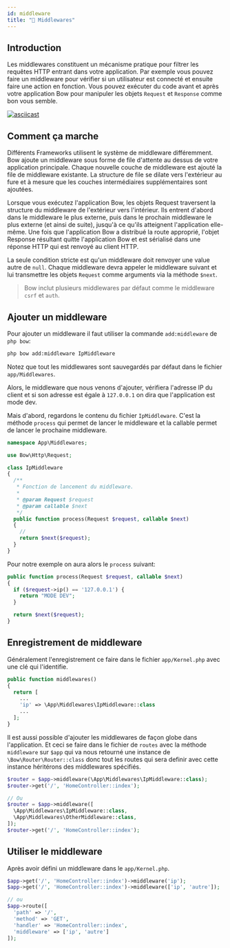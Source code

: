 ```yaml
---
id: middleware
title: "🚥 Middlewares"
---
```



## Introduction

Les middlewares constituent un mécanisme pratique pour filtrer les requêtes HTTP entrant dans votre application. Par exemple vous pouvez faire un middleware pour vérifier si un utilisateur est connecté et ensuite faire une action en fonction. Vous pouvez exécuter du code avant et après votre application Bow pour manipuler les objets `Request` et `Response` comme bon vous semble.

[![asciicast](https://asciinema.org/a/bfTIiqg1ew9x1QRxeMTufxJJU.svg)](https://asciinema.org/a/bfTIiqg1ew9x1QRxeMTufxJJU)

## Comment ça marche

Différents Frameworks utilisent le système de middleware différemment. Bow ajoute un middleware sous forme de file d'attente au dessus de votre application principale. Chaque nouvelle couche de middleware est ajouté la file de middleware existante. La structure de file se dilate vers l'extérieur au fure et à mesure que les couches intermédiaires supplémentaires sont ajoutées.

Lorsque vous exécutez l'application Bow, les objets Request traversent la structure du middleware de l'extérieur vers l'intérieur. Ils entrent d'abord dans le middleware le plus externe, puis dans le prochain middleware le plus externe (et ainsi de suite), jusqu'à ce qu'ils atteignent l'application elle-même. Une fois que l'application Bow a distribué la route approprié, l'objet Response résultant quitte l'application Bow et est sérialisé dans une réponse HTTP qui est renvoyé au client HTTP.

La seule condition stricte est qu'un middleware doit renvoyer une value autre de `null`. Chaque middleware devra appeler le middleware suivant et lui transmettre les objets `Request` comme arguments via la méthode `$next`.

> Bow inclut plusieurs middlewares par défaut comme le middleware `csrf` et `auth`.

## Ajouter un middleware

Pour ajouter un middleware il faut utiliser la commande `add:middleware` de `php bow`:

```bash
php bow add:middleware IpMiddleware
```

Notez que tout les middlewares sont sauvegardés par défaut dans le fichier `app/Middlewares`.

Alors, le middleware que nous venons d'ajouter, vérifiera l'adresse IP du client et si son adresse est égale à `127.0.0.1` on dira que l'application est mode dev.

Mais d'abord, regardons le contenu du fichier `IpMiddleware`. C'est la méthode `process` qui permet de lancer le middleware et la callable permet de lancer le prochaine middleware.

```php title="app/Middlewares/IpMiddleware.php"
namespace App\Middlewares;

use Bow\Http\Request;

class IpMiddleware
{
  /**
   * Fonction de lancement du middleware.
   *
   * @param Request $request
   * @param callable $next
   */
  public function process(Request $request, callable $next)
  {
    //
    return $next($request);
  }
}
```

Pour notre exemple on aura alors le `process` suivant:

```php
public function process(Request $request, callable $next)
{
  if ($request->ip() == '127.0.0.1') {
    return "MODE DEV";
  }

  return $next($request);
}
```

## Enregistrement de middleware

Généralement l'enregistrement ce faire dans le fichier `app/Kernel.php` avec une clé qui l'identifie.

```php
public function middlewares()
{
  return [
    ...
    'ip' => \App\Middlewares\IpMiddleware::class
    ...
  ];
}
```

Il est aussi possible d'ajouter les middlewares de façon globe dans l'application. Et ceci se faire dans le fichier de `routes` avec la méthode `middleware` sur `$app` qui va nous retourné une instance de `\Bow\Router\Router::class` donc tout les routes qui sera definir avec cette instance héritérons des middlewares spécifiés.

```php
$router = $app->middleware(\App\Middlewares\IpMiddleware::class);
$router->get('/', 'HomeController::index');

// Ou
$router = $app->middleware([
  \App\Middlewares\IpMiddleware::class,
  \App\Middlewares\OtherMiddleware::class,
]);
$router->get('/', 'HomeController::index');
```

## Utiliser le middleware

Après avoir défini un middleware dans le `app/Kernel.php`.

```php
$app->get('/', 'HomeController::index')->middleware('ip');
$app->get('/', 'HomeController::index')->middleware(['ip', 'autre']);

// ou
$app->route([
  'path' => '/',
  'method' => 'GET',
  'handler' => 'HomeController::index',
  'middleware' => ['ip', 'autre']
]);
```

<SuggestionFeature />
